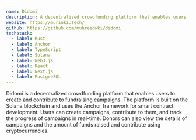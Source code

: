```yaml
---
name: Didomi
description: A decentralized crowdfunding platform that enables users to create and contribute to fundraising campaigns.
website: https://muriuki.tech/
github: https://github.com/muhreeowki/didomi
techstack:
  - label: Rust
  - label: Anchor
  - label: TypeScript
  - label: Solana
  - label: Web3.js
  - label: React
  - label: Next.js
  - label: PostgreSQL
---
```


Didomi is a decentralized crowdfunding platform that enables users to create and contribute to fundraising campaigns. The platform is built on the Solana blockchain and uses the Anchor framework for smart contract development. Users can create campaigns, contribute to them, and track the progress of campaigns in real-time. Donors can also view the details of campaigns and the amount of funds raised and contribute using cryptocurrencies.
